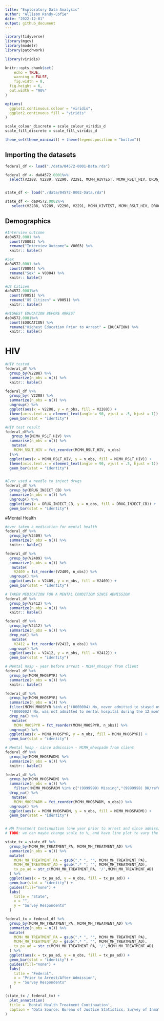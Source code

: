 ```yaml
---
title: "Exploratory Data Analysis"
author: "Allison Randy-Cofie"
date: "2022-12-01"
output: github_document
---
```


```r
library(tidyverse)
library(mgcv)
library(modelr)
library(patchwork)

library(viridis)

knitr::opts_chunk$set(
	echo = TRUE,
	warning = FALSE,
	fig.width = 8, 
  fig.height = 6,
  out.width = "90%"
)

options(
  ggplot2.continuous.colour = "viridis",
  ggplot2.continuous.fill = "viridis"
)

scale_colour_discrete = scale_colour_viridis_d
scale_fill_discrete = scale_fill_viridis_d

theme_set(theme_minimal() + theme(legend.position = "bottom"))
```

## Importing the datasets
```r
federal_df <- load("./data/04572-0001-Data.rda") 

federal_df <- da04572.0001%>% 
  select(V2288, V2289, V2290, V2291, MCMH_HIVTEST, MCMH_RSLT_HIV, DRUG_INJECT_CB, V2401, V2402, V2403, V2404, V2405, V2406, V2407, V2409, V2412, MCMH_MH_TREATMENT_PA, MCMH_MH_TREATMENT_AD, MCMH_MENTAL_HISTORY, V1197, CS_SENTENCEMTH,CH_PRIORSENTENCE, CH_PRIORSENTENCE_NUM, CH_CRIMHIST, CH_CRIMHIST_COLLAPSED, CH_NUMCAR,CH_NUMCAR1, CH_NUMCAR2, CH_NUMCAR3, CH_NUMCAR4, CH_NUMCAR5, MOST_SERIOUS_OFFENSE2, TYPEOFFENSE, V1056, V1057, V1060, V1061, V1325, V0001, V0014, AGE_CAT, V2982, V0005, EDUCATION, SES_INCOMEMTH, DRUG_ANY, DRUG_ANYREG, DRUG_ANYMTH, SES_PHYSSEXABUSED_EVER, SES_PARENTS_INCARCERATED, SES_FAMILY_INCARCERATED, V0105, MCMH_WHEN_DISORDER, MCMH_WHEN_DISORDER2,MCMH_MHOSPYR,MCMH_MHOSPADM,MCMH_MHOSPYRADM,MCMH_SMI)


state_df <- load("./data/04572-0002-Data.rda") 

state_df <- da04572.0002%>% 
   select(V2288, V2289, V2290, V2291, MCMH_HIVTEST, MCMH_RSLT_HIV, DRUG_INJECT_CB, V2401, V2402, V2403, V2404, V2405, V2406, V2407, V2409, V2412, MCMH_MH_TREATMENT_PA, MCMH_MH_TREATMENT_AD, MCMH_MENTAL_HISTORY, V1197, CS_SENTENCEMTH,CH_PRIORSENTENCE, CH_PRIORSENTENCE_NUM, CH_CRIMHIST, CH_CRIMHIST_COLLAPSED, CH_NUMCAR,CH_NUMCAR1, CH_NUMCAR2, CH_NUMCAR3, CH_NUMCAR4, CH_NUMCAR5, MOST_SERIOUS_OFFENSE2, TYPEOFFENSE, V1056, V1057, V1060, V1061, V1325, V0001, V0014, AGE_CAT, V2982, V0005, EDUCATION, SES_INCOMEMTH, DRUG_ANY, DRUG_ANYREG, DRUG_ANYMTH, SES_PHYSSEXABUSED_EVER, SES_PARENTS_INCARCERATED, SES_FAMILY_INCARCERATED, V0105, MCMH_WHEN_DISORDER, MCMH_WHEN_DISORDER2,MCMH_MHOSPYR,MCMH_MHOSPADM,MCMH_MHOSPYRADM,MCMH_SMI)

```

## Demographics
```r
#Interview outcome
da04572.0001 %>% 
  count(V0003) %>% 
  rename("Interview Outcome"= V0003) %>%
  knitr:: kable() 

#Sex
da04572.0001 %>% 
  count(V0004) %>%
  rename("Sex" = V0004) %>%
  knitr:: kable()

#US Citizen
da04572.0001%>% 
  count(V0051) %>%
  rename("US Citizen" = V0051) %>%
  knitr:: kable()

#HIGHEST EDUCATION BEFORE ARREST
da04572.0001%>% 
  count(EDUCATION) %>%
  rename("Highest Education Prior to Arrest" = EDUCATION) %>%
  knitr:: kable()
```


# HIV 
```r
#HIV tested
federal_df %>% 
  group_by(V2288) %>% 
  summarize(n_obs = n()) %>% 
  knitr:: kable()

federal_df %>% 
  group_by( V2288) %>% 
  summarize(n_obs = n()) %>% 
  ungroup() %>% 
  ggplot(aes(x = V2288, y = n_obs, fill = V2288)) +
  theme(axis.text.x = element_text(angle = 90, vjust = .5, hjust = 1)) +
  geom_bar(stat = "identity") 

#HIV test result
federal_df%>% 
   group_by(MCMH_RSLT_HIV) %>%
  summarise(n_obs = n()) %>%
   mutate(
    MCMH_RSLT_HIV = fct_reorder(MCMH_RSLT_HIV, n_obs) 
  )%>% 
  ggplot(aes(x = MCMH_RSLT_HIV, y = n_obs, fill = MCMH_RSLT_HIV)) +
  theme(axis.text.x = element_text(angle = 90, vjust = .5, hjust = 1)) +
  geom_bar(stat = "identity") 


#Ever used a needle to inject drugs
federal_df %>% 
  group_by(DRUG_INJECT_CB) %>% 
  summarize(n_obs = n()) %>% 
  ungroup() %>% 
  ggplot(aes(x = DRUG_INJECT_CB, y = n_obs, fill = DRUG_INJECT_CB)) +
  geom_bar(stat = "identity") 

```

#Mental Health
```r
#ever taken a medication for mental health 
federal_df %>% 
  group_by(V2409) %>% 
  summarize(n_obs = n()) %>% 
  knitr:: kable()

federal_df %>% 
  group_by(V2409) %>% 
  summarize(n_obs = n()) %>% 
   mutate(
    V2409 = fct_reorder(V2409, n_obs)) %>% 
  ungroup() %>% 
  ggplot(aes(x = V2409, y = n_obs, fill = V2409)) +
  geom_bar(stat = "identity")

# TAKEN MEDICATION FOR A MENTAL CONDITION SINCE ADMISSION
federal_df %>% 
  group_by(V2412) %>% 
  summarize(n_obs = n()) %>% 
  knitr:: kable()

federal_df %>% 
  group_by(V2412) %>% 
  summarize(n_obs = n()) %>% 
  drop_na() %>% 
   mutate(
    V2412 = fct_reorder(V2412, n_obs)) %>% 
  ungroup() %>% 
  ggplot(aes(x = V2412, y = n_obs, fill = V2412)) +
  geom_bar(stat = "identity")

# Mental Hosp - year before arrest - MCMH_mhospyr from client
federal_df %>% 
  group_by(MCMH_MHOSPYR) %>% 
  summarize(n_obs = n()) %>% 
  knitr:: kable()

federal_df %>% 
  group_by(MCMH_MHOSPYR) %>% 
  summarize(n_obs = n()) %>% 
  filter(MCMH_MHOSPYR %in% c("(0000004) No, never admitted to stayed overnight at mental hospital","(0000001) Yes, admitted to mental hospital during the 12 months before arrest",
  "(0000002) No, was not admitted to mental hospital during the 12 months before arrest")) %>% 
  drop_na() %>% 
   mutate(
    MCMH_MHOSPYR = fct_reorder(MCMH_MHOSPYR, n_obs)) %>% 
  ungroup() %>% 
  ggplot(aes(x = MCMH_MHOSPYR, y = n_obs, fill = MCMH_MHOSPYR)) +
  geom_bar(stat = "identity")

# Mental hosp - since admission - MCMH_mhospadm from client
federal_df %>% 
  group_by(MCMH_MHOSPADM) %>% 
  summarize(n_obs = n()) %>% 
  knitr:: kable()

federal_df %>% 
  group_by(MCMH_MHOSPADM) %>% 
  summarize(n_obs = n()) %>% 
    filter(!MCMH_MHOSPADM %in% c("(9999999) Missing","(9999998) DK/refused")) %>% 
  drop_na() %>% 
   mutate(
    MCMH_MHOSPADM = fct_reorder(MCMH_MHOSPADM, n_obs)) %>% 
  ungroup() %>% 
  ggplot(aes(x = MCMH_MHOSPADM, y = n_obs, fill = MCMH_MHOSPADM)) +
  geom_bar(stat = "identity")


# MH Treatment Continuation (one year prior to arrest and since admission)
# TODO: we can maybe change scale to %, and have line plot to vary the viz

state_tx = state_df %>%
  group_by(MCMH_MH_TREATMENT_PA, MCMH_MH_TREATMENT_AD) %>%
  summarize(n_obs = n()) %>%
  mutate(
    MCMH_MH_TREATMENT_PA = gsub(".* ", "", MCMH_MH_TREATMENT_PA),
    MCMH_MH_TREATMENT_AD = gsub(".* ", "", MCMH_MH_TREATMENT_AD),
    tx_pa_ad = str_c(MCMH_MH_TREATMENT_PA, '/',MCMH_MH_TREATMENT_AD)
  ) %>%
  ggplot(aes(x = tx_pa_ad, y = n_obs, fill = tx_pa_ad)) +
  geom_bar(stat = "identity") +
  guides(fill="none") +
  labs(
    title = "State",
    x = "",
    y = "Survey Respondents"
  ) 

federal_tx = federal_df %>%
  group_by(MCMH_MH_TREATMENT_PA, MCMH_MH_TREATMENT_AD) %>%
  summarize(n_obs = n()) %>%
  mutate(
    MCMH_MH_TREATMENT_PA = gsub(".* ", "", MCMH_MH_TREATMENT_PA),
    MCMH_MH_TREATMENT_AD = gsub(".* ", "", MCMH_MH_TREATMENT_AD),
    tx_pa_ad = str_c(MCMH_MH_TREATMENT_PA, '/',MCMH_MH_TREATMENT_AD)
  ) %>%
  ggplot(aes(x = tx_pa_ad, y = n_obs, fill = tx_pa_ad)) +
  geom_bar(stat = "identity") +
  guides(fill="none") +
  labs(
    title = "Federal",
    x = "Prior to Arrest/After Admission",
    y = "Survey Respondents"
  ) 

(state_tx / federal_tx) + 
  plot_annotation(
  title = 'Mental Health Treatment Continuation',
  caption = 'Data Source: Bureau of Justice Statistics, Survey of Inmates in State and Federal Correctional Facilities, United States, 2004'
)

```

